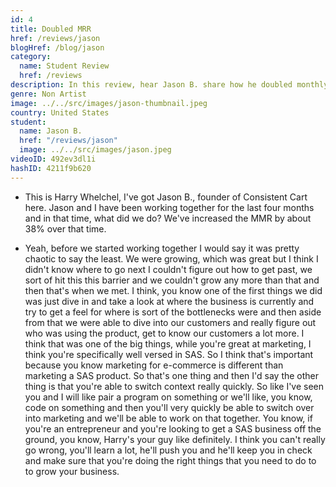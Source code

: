 ```yaml
---
id: 4
title: Doubled MRR
href: /reviews/jason
blogHref: /blog/jason
category:
  name: Student Review
  href: /reviews
description: In this review, hear Jason B. share how he doubled monthly recurring revenue in less than 12 months with his e-commerce plugin software company.
genre: Non Artist
image: ../../src/images/jason-thumbnail.jpeg
country: United States
student:
  name: Jason B.
  href: "/reviews/jason"
  image: ../../src/images/jason.jpeg
videoID: 492ev3dl1i
hashID: 4211f9b620
---
```


- This is Harry Whelchel, I've got Jason B., founder of Consistent Cart here. Jason and I have been working together for the last four months and in that time, what did we do? We've increased the MMR by about 38% over that time.

- Yeah, before we started working together I would say it was pretty chaotic to say the least. We were growing, which was great but I think I didn't know where to go next I couldn't figure out how to get past, we sort of hit this this barrier and we couldn't grow any more than that and then that's when we met. I think, you know one of the first things we did was just dive in and take a look at where the business is currently and try to get a feel for where is sort of the bottlenecks were and then aside from that we were able to dive into our customers and really figure out who was using the product, get to know our customers a lot more. I think that was one of the big things, while you're great at marketing, I think you're specifically well versed in SAS. So I think that's important because you know marketing for e-commerce is different than marketing a SAS product. So that's one thing and then I'd say the other thing is that you're able to switch context really quickly. So like I've seen you and I will like pair a program on something or we'll like, you know, code on something and then you'll very quickly be able to switch over into marketing and we'll be able to work on that together. You know, if you're an entrepreneur and you're looking to get a SAS business off the ground, you know, Harry's your guy like definitely. I think you can't really go wrong, you'll learn a lot, he'll push you and he'll keep you in check and make sure that you're doing the right things that you need to do to to grow your business.
